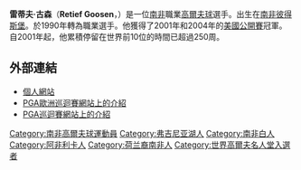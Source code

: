 {{Infobox golfer
| name              = Retief Goosen
| image             = Retief Goosen.jpg
| fullname          = Retief Goosen
| nickname          = The Goose, Iceman
| birth_date        = {{Birth date and age|1969|2|3|df=y}}
| birth_place       = {{ZAF-1961}}[[德蘭士瓦省|德蘭士瓦省]][[彼得斯堡|彼得斯堡]]
| death_date        = <!-- {{Death date and age|YYYY|MM|DD|1969|2|3|df=y}} -->
| death_place       = 
| height            = {{height|ft=5|in=11}}
| weight            = {{convert|185|lb|kg st|abbr=on}}
| nationality       = {{ZAF}}
| residence         = {{ZAF}}[[林波波省|林波波省]][[波羅克瓦尼|波羅克瓦尼]]<br>{{UK}}[[英格蘭|英格蘭]]{{le|弗吉尼亞沃特|Virginia Water}}<br>{{USA}}[[佛罗里达州|佛罗里达州]][[奥兰多_(佛罗里达州)|奥兰多]]
| spouse            = Tracy (m. 2001)
| partner           = 
| children          = Leo, Ella
| college           = 
| yearpro           = 1990
| retired           = <!-- Year retired -->
| tour              = [[PGA_Tour|PGA Tour]] (joined 2001)<br>[[Sunshine_Tour|Sunshine Tour]] (joined 1990)<br>[[PGA_Tour_Champions|PGA Tour Champions]] (joined 2019)
| extour            = [[European_Tour|European Tour]] (1993–2012)
| prowins           = 37
| pgawins           = 7
| eurowins          = 14
| japwins           = <!-- Number of Japan Golf Tour wins -->
| asiawins          = 5
| sunwins           = 9
| auswins           = 1
| otherwins         = 6
| champwins         = 1
| majorwins         = 2
| masters           = 2nd/T2: [[2002_Masters_Tournament|2002]], [[2007_Masters_Tournament|2007]]
| usopen            = '''Won''': [[2001_U.S._Open_(golf)|2001]], [[2004_U.S._Open_(golf)|2004]]
| open              = T5: [[2005_Open_Championship|2005]], [[2009_Open_Championship|2009]]
| pga               = T6: [[2005_PGA_Championship|2005]]
| wghofid           = retief-goosen
| wghofyear         = 2019
| award1            = [[European_Tour_Order_of_Merit|European Tour<br>Order of Merit winner]]
| year1             = 2001, 2002
| award2            = [[European_Tour_Golfer_of_the_Year|European Tour<br>Player of the Year]]
| year2             = 2001
| award3            = [[PGA_Tour_Champions_awards#Statistical_awards|Byron Nelson Award]]<br>(PGA Tour Champions<br>lowest scoring average)
| year3             = 2019
| award4            = [[PGA_Tour_Champions_awards|PGA Tour Champions<br>Rookie of the Year]]
| year4             = 2019
}}
'''雷蒂夫·古森'''（'''Retief Goosen'''，{{bd|1969年|2月3日}}）是一位[[南非|南非]]職業[[高爾夫球|高爾夫球]]選手。出生在[[南非|南非]][[彼得斯堡|彼得斯堡]]。於1990年轉為職業選手。他獲得了2001年和2004年的[[美國高爾夫公開賽|美國公開賽]]冠軍。自2001年起，他累積停留在世界前10位的時間已超過250周。

==外部連結==
*[http://www.retiefgoosen.com/ 個人網站] {{Wayback|url=http://www.retiefgoosen.com/ |date=20080915183323 }}
*[https://web.archive.org/web/20070930230310/http://www.europeantour.com/publish.sps?syndicatorguid=&rmasiteinstanceguid=&pagegid=%7B20E6AA6B-0225-4C71-BD89-2ACBEE615D69%7D&playerid=9601 PGA歐洲巡迴賽網站上的介紹]
*[https://web.archive.org/web/20080914041555/http://www.pgatour.com/players/02/01/57/ PGA巡迴賽網站上的介紹]

{{DEFAULTSORT:Goosen, Retief}}
[[Category:南非高爾夫球運動員|Category:南非高爾夫球運動員]]
[[Category:弗吉尼亚湖人|Category:弗吉尼亚湖人]]
[[Category:南非白人|Category:南非白人]]
[[Category:阿非利卡人|Category:阿非利卡人]]
[[Category:荷兰裔南非人|Category:荷兰裔南非人]]
[[Category:世界高爾夫名人堂入選者|Category:世界高爾夫名人堂入選者]]